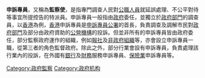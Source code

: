{{Unreferenced|time=2017-05-16T17:03:33+00:00}}

'''申訴專員'''，又稱為'''監察使'''，是指專門調查人民對[[公職人員|公職人員]]就延誤處理、不公平對待等事宜所提控告的特派員。申訴專員一般指由[[政府|政府]]委任，並獨立於[[政府部門|政府部門]]的調查員，以[[香港|香港]]為例，[[香港|香港]]申訴專員是[[申訴專員公署|申訴專員公署]]的首長，負責調查及調解市民對[[政府部門|政府部門]]及部分由政府資助的[[香港公營機構|公營機構]]的投訴。但並非所有的申訴專員皆由政府委任，部分監察政府運作的組織，例如[[報社|報社]]及[[非政府組織|非政府組織]]等，亦會設立申訴專員一職，從第三者的角色監督政府。除此之外，部分行業會設有申訴專員，負責處理該行業內的投訴，在外國有[[銀行|銀行]]及[[財務|財務]]服務申訴專員、[[保險|保險業]]申訴專員等。

{{Government occupation-stub}}

[[Category:政府監察|Category:政府監察]]
[[Category:政府机构|Category:政府机构]]